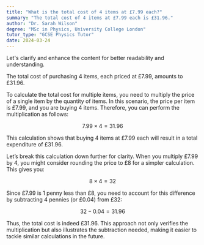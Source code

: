 ```yaml
---
title: "What is the total cost of 4 items at £7.99 each?"
summary: "The total cost of 4 items at £7.99 each is £31.96."
author: "Dr. Sarah Wilson"
degree: "MSc in Physics, University College London"
tutor_type: "GCSE Physics Tutor"
date: 2024-03-24
---
```


Let's clarify and enhance the content for better readability and understanding.

The total cost of purchasing 4 items, each priced at £7.99, amounts to £31.96.

To calculate the total cost for multiple items, you need to multiply the price of a single item by the quantity of items. In this scenario, the price per item is £7.99, and you are buying 4 items. Therefore, you can perform the multiplication as follows:

$$
7.99 \times 4 = 31.96
$$

This calculation shows that buying 4 items at £7.99 each will result in a total expenditure of £31.96.

Let’s break this calculation down further for clarity. When you multiply £7.99 by 4, you might consider rounding the price to £8 for a simpler calculation. This gives you:

$$
8 \times 4 = 32
$$

Since £7.99 is 1 penny less than £8, you need to account for this difference by subtracting 4 pennies (or £0.04) from £32:

$$
32 - 0.04 = 31.96
$$

Thus, the total cost is indeed £31.96. This approach not only verifies the multiplication but also illustrates the subtraction needed, making it easier to tackle similar calculations in the future.
    